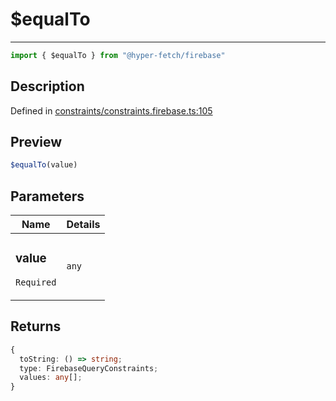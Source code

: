 

# $equalTo

<div class="api-docs__separator" data-reactroot="">

---

</div><div class="api-docs__import" data-reactroot="">

```ts
import { $equalTo } from "@hyper-fetch/firebase"
```

</div><div class="api-docs__section">

## Description

</div><div class="api-docs__description"><span class="api-docs__do-not-parse">



</span></div><p class="api-docs__definition">

Defined in [constraints/constraints.firebase.ts:105](https://github.com/BetterTyped/hyper-fetch/blob/c3e2c45/packages/adapter-firebase/src/constraints/constraints.firebase.ts#L105)

</p><div class="api-docs__section">

## Preview

</div><div class="api-docs__preview fn">

```ts
$equalTo(value)
```

</div><div class="api-docs__section">

## Parameters

</div><div class="api-docs__parameters"><table><thead><tr><th>Name</th><th>Details</th></tr></thead><tbody><tr param-data="value"><td class="api-docs__param-name required">

### value 

`Required`

</td><td class="api-docs__param-type">

`any`

</td></tr></tbody></table></div><div class="api-docs__section">

## Returns

</div><div class="api-docs__returns">

```ts
{
  toString: () => string;
  type: FirebaseQueryConstraints;
  values: any[];
}
```

</div>